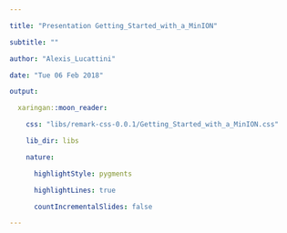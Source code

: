 ```yaml
---

title: "Presentation Getting_Started_with_a_MinION"

subtitle: ""

author: "Alexis_Lucattini"

date: "Tue 06 Feb 2018"

output:

  xaringan::moon_reader:

    css: "libs/remark-css-0.0.1/Getting_Started_with_a_MinION.css"

    lib_dir: libs

    nature:

      highlightStyle: pygments

      highlightLines: true

      countIncrementalSlides: false

---
```


